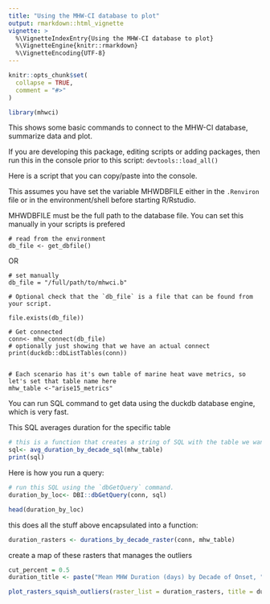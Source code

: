 ```yaml
---
title: "Using the MHW-CI database to plot"
output: rmarkdown::html_vignette
vignette: >
  %\VignetteIndexEntry{Using the MHW-CI database to plot}
  %\VignetteEngine{knitr::rmarkdown}
  %\VignetteEncoding{UTF-8}
---
```


```r
knitr::opts_chunk$set(
  collapse = TRUE,
  comment = "#>"
)
```

```r
library(mhwci)
```

This shows some basic commands to connect to the MHW-CI database, summarize data and plot. 


If you are developing this package,  editing scripts or adding packages, then run this in the console prior to this script: `devtools::load_all()`


Here is a script that you can copy/paste into the console.  

This assumes you have set the variable MHWDBFILE either in the `.Renviron` file or in the environment/shell before starting R/Rstudio.    

MHWDBFILE must be the full path to the database file.  You can set this manually in your scripts is prefered


```
# read from the environment
db_file <- get_dbfile()
```

OR 

```
# set manually
db_file = "/full/path/to/mhwci.b"
```

```
# Optional check that the `db_file` is a file that can be found from your script. 

file.exists(db_file))

# Get connected
conn<- mhw_connect(db_file)
# optionally just showing that we have an actual connect
print(duckdb::dbListTables(conn))


# Each scenario has it's own table of marine heat wave metrics, so let's set that table name here
mhw_table <-"arise15_metrics"
```

You can run SQL command to get data using the duckdb database engine, which is very fast.  

This SQL averages duration for the specific table 

```r
# this is a function that creates a string of SQL with the table we want to use
sql<- avg_duration_by_decade_sql(mhw_table)
print(sql)
```


Here is how you run a query: 

```r
# run this SQL using the `dbGetQuery` command.  
duration_by_loc<- DBI::dbGetQuery(conn, sql)

head(duration_by_loc)
```

this does all the stuff above encapsulated into a function: 

```r
duration_rasters <- durations_by_decade_raster(conn, mhw_table)
```

create a map of these rasters that manages the outliers

```r
cut_percent = 0.5
duration_title <- paste("Mean MHW Duration (days) by Decade of Onset, ", mhw_table)

plot_rasters_squish_outliers(raster_list = duration_rasters, title = duration_title, cut_percent = 0.5 )
```
